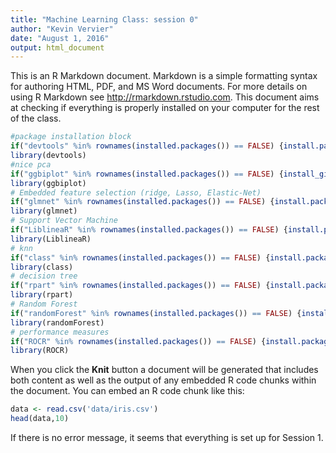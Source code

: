 ```yaml
---
title: "Machine Learning Class: session 0"
author: "Kevin Vervier"
date: "August 1, 2016"
output: html_document
---
```


This is an R Markdown document. Markdown is a simple formatting syntax for authoring HTML, PDF, and MS Word documents. For more details on using R Markdown see <http://rmarkdown.rstudio.com>.
This document aims at checking if everything is properly installed on your computer for the rest of the class.

```r
#package installation block
if("devtools" %in% rownames(installed.packages()) == FALSE) {install.packages("devtools",repos="http://cran.us.r-project.org")}
library(devtools)
#nice pca
if("ggbiplot" %in% rownames(installed.packages()) == FALSE) {install_github("ggbiplot", "vqv")}
library(ggbiplot)
# Embedded feature selection (ridge, Lasso, Elastic-Net)
if("glmnet" %in% rownames(installed.packages()) == FALSE) {install.packages("glmnet",repos="http://cran.us.r-project.org")}
library(glmnet)
# Support Vector Machine
if("LiblineaR" %in% rownames(installed.packages()) == FALSE) {install.packages("LiblineaR",repos="http://cran.us.r-project.org")}
library(LiblineaR)
# knn
if("class" %in% rownames(installed.packages()) == FALSE) {install.packages("class",repos="http://cran.us.r-project.org")}
library(class)
# decision tree
if("rpart" %in% rownames(installed.packages()) == FALSE) {install.packages("rpart",repos="http://cran.us.r-project.org")}
library(rpart)
# Random Forest
if("randomForest" %in% rownames(installed.packages()) == FALSE) {install.packages("randomForest",repos="http://cran.us.r-project.org")}
library(randomForest)
# performance measures
if("ROCR" %in% rownames(installed.packages()) == FALSE) {install.packages("ROCR",repos="http://cran.us.r-project.org")}
library(ROCR)
```

When you click the **Knit** button a document will be generated that includes both content as well as the output of any embedded R code chunks within the document. You can embed an R code chunk like this:
```r
data <- read.csv('data/iris.csv')
head(data,10)
```

If there is no error message, it seems that everything is set up for Session 1.

